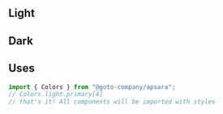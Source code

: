 
<Meta title="General/Colors" />

## Light

<ColorPalette>
    <ColorItem title="black" subtitle="black colors" colors={Colors.light.black} />
    <ColorItem title="primary" subtitle="primary colors" colors={Colors.light.primary} />
    <ColorItem title="secondary" subtitle="secondary colors" colors={Colors.light.secondary} />
    <ColorItem title="success" subtitle="success colors" colors={Colors.light.success} />
    <ColorItem title="error" subtitle="error colors" colors={Colors.light.error} />
    <ColorItem title="warning" subtitle="warning colors" colors={Colors.light.warning} />
    <ColorItem colors={{ transparent: Colors.light.transparent }} />
</ColorPalette>

## Dark

<ColorPalette>
    <ColorItem title="black" subtitle="black colors" colors={Colors.dark.black} />
    <ColorItem title="primary" subtitle="primary colors" colors={Colors.dark.primary} />
    <ColorItem title="secondary" subtitle="secondary colors" colors={Colors.dark.secondary} />
    <ColorItem title="success" subtitle="success colors" colors={Colors.dark.success} />
    <ColorItem title="error" subtitle="error colors" colors={Colors.dark.error} />
    <ColorItem title="warning" subtitle="warning colors" colors={Colors.dark.warning} />
    <ColorItem colors={{ transparent: Colors.dark.transparent }} />
</ColorPalette>

## Uses

```js
import { Colors } from "@goto-company/apsara";
// Colors.light.primary[4]
// that's it! All components will be imported with styles
```
